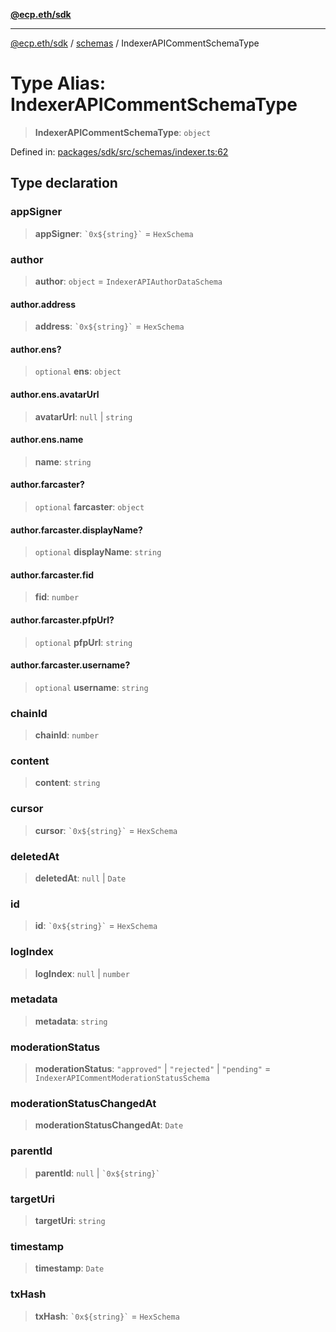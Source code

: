 [**@ecp.eth/sdk**](/sdk-reference/index.mdx)

***

[@ecp.eth/sdk](/sdk-reference/index.mdx) / [schemas](/sdk-reference/schemas/index.mdx) / IndexerAPICommentSchemaType

# Type Alias: IndexerAPICommentSchemaType

> **IndexerAPICommentSchemaType**: `object`

Defined in: [packages/sdk/src/schemas/indexer.ts:62](https://github.com/ecp-eth/comments-monorepo/blob/main/packages/sdk/src/schemas/indexer.ts#L62)

## Type declaration

### appSigner

> **appSigner**: `` `0x${string}` `` = `HexSchema`

### author

> **author**: `object` = `IndexerAPIAuthorDataSchema`

#### author.address

> **address**: `` `0x${string}` `` = `HexSchema`

#### author.ens?

> `optional` **ens**: `object`

#### author.ens.avatarUrl

> **avatarUrl**: `null` \| `string`

#### author.ens.name

> **name**: `string`

#### author.farcaster?

> `optional` **farcaster**: `object`

#### author.farcaster.displayName?

> `optional` **displayName**: `string`

#### author.farcaster.fid

> **fid**: `number`

#### author.farcaster.pfpUrl?

> `optional` **pfpUrl**: `string`

#### author.farcaster.username?

> `optional` **username**: `string`

### chainId

> **chainId**: `number`

### content

> **content**: `string`

### cursor

> **cursor**: `` `0x${string}` `` = `HexSchema`

### deletedAt

> **deletedAt**: `null` \| `Date`

### id

> **id**: `` `0x${string}` `` = `HexSchema`

### logIndex

> **logIndex**: `null` \| `number`

### metadata

> **metadata**: `string`

### moderationStatus

> **moderationStatus**: `"approved"` \| `"rejected"` \| `"pending"` = `IndexerAPICommentModerationStatusSchema`

### moderationStatusChangedAt

> **moderationStatusChangedAt**: `Date`

### parentId

> **parentId**: `null` \| `` `0x${string}` ``

### targetUri

> **targetUri**: `string`

### timestamp

> **timestamp**: `Date`

### txHash

> **txHash**: `` `0x${string}` `` = `HexSchema`
